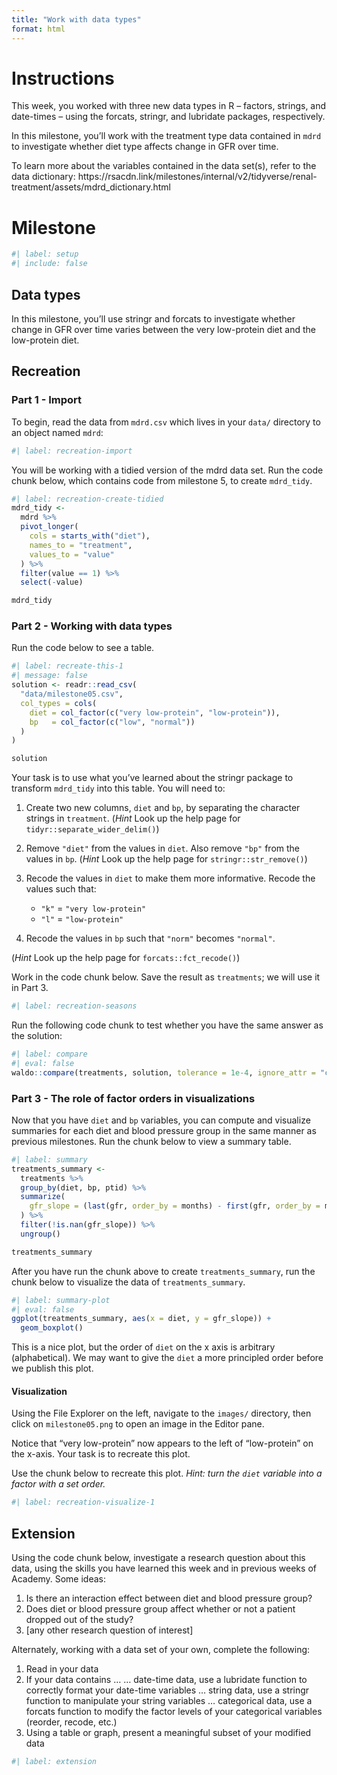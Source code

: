 ```yaml
---
title: "Work with data types"
format: html
---
```


# Instructions

This week, you worked with three new data types in R -- factors, strings, and date-times -- using the forcats, stringr, and lubridate packages, respectively.

In this milestone, you'll work with the treatment type data contained in `mdrd` to investigate whether diet type affects change in GFR over time. 

To learn more about the variables contained in the data set(s), refer to the data dictionary: https://rsacdn.link/milestones/internal/v2/tidyverse/renal-treatment/assets/mdrd_dictionary.html

# Milestone

```r
#| label: setup
#| include: false
```

## Data types

In this milestone, you'll use stringr and forcats to investigate whether change in GFR over time varies between the very low-protein diet and the low-protein diet. 

## Recreation

### Part 1 - Import

To begin, read the data from `mdrd.csv` which lives in your `data/` directory to an object named `mdrd`:

```r
#| label: recreation-import

```

You will be working with a tidied version of the mdrd data set. Run the code chunk below, which contains code from milestone 5, to create `mdrd_tidy`. 

```r
#| label: recreation-create-tidied
mdrd_tidy <- 
  mdrd %>%
  pivot_longer(
    cols = starts_with("diet"),
    names_to = "treatment",
    values_to = "value"
  ) %>%
  filter(value == 1) %>%
  select(-value)

mdrd_tidy
```

### Part 2 - Working with data types

Run the code below to see a table.

```r
#| label: recreate-this-1
#| message: false
solution <- readr::read_csv(
  "data/milestone05.csv",
  col_types = cols(
    diet = col_factor(c("very low-protein", "low-protein")),
    bp   = col_factor(c("low", "normal"))
  )
)

solution
```

Your task is to use what you've learned about the stringr package to transform `mdrd_tidy` into this table. You will need to:

1. Create two new columns, `diet` and `bp`, by separating the character strings in `treatment`. (*Hint* Look up the help page for `tidyr::separate_wider_delim()`)

2. Remove `"diet"` from the values in `diet`. Also remove `"bp"` from the values in `bp`. (*Hint* Look up the help page for `stringr::str_remove()`)

3. Recode the values in `diet` to make them more informative. Recode the values such that:

    + `"k"` = `"very low-protein"`
    + `"l"` = `"low-protein"`

4. Recode the values in `bp` such that `"norm"` becomes `"normal"`.

(*Hint* Look up the help page for `forcats::fct_recode()`)

Work in the code chunk below. Save the result as `treatments`; we will use it in Part 3.

```r
#| label: recreation-seasons

```

Run the following code chunk to test whether you have the same answer as the solution:

```r
#| label: compare
#| eval: false
waldo::compare(treatments, solution, tolerance = 1e-4, ignore_attr = "class")
```

### Part 3 - The role of factor orders in visualizations

Now that you have `diet` and `bp` variables, you can compute and visualize summaries for each diet and blood pressure group in the same manner as previous milestones. Run the chunk below to view a summary table.

```r
#| label: summary
treatments_summary <- 
  treatments %>%
  group_by(diet, bp, ptid) %>%
  summarize(
    gfr_slope = (last(gfr, order_by = months) - first(gfr, order_by = months)) / max(months)
  ) %>%
  filter(!is.nan(gfr_slope)) %>% 
  ungroup()

treatments_summary
```

After you have run the chunk above to create `treatments_summary`, run the chunk below to visualize the data of `treatments_summary`.

```r
#| label: summary-plot
#| eval: false
ggplot(treatments_summary, aes(x = diet, y = gfr_slope)) +
  geom_boxplot()
```

This is a nice plot, but the order of `diet` on the x axis is arbitrary (alphabetical). We may want to give the `diet` a more principled order before we publish this plot.

#### Visualization

Using the File Explorer on the left, navigate to the `images/` directory, then click on `milestone05.png` to open an image in the Editor pane.

Notice that "very low-protein" now appears to the left of "low-protein" on the x-axis. Your task is to recreate this plot.

Use the chunk below to recreate this plot. *Hint: turn the `diet` variable into a factor with a set order.*

```r
#| label: recreation-visualize-1

```

## Extension

Using the code chunk below, investigate a research question about this data, using the skills you have learned this week and in previous weeks of Academy. Some ideas:

1. Is there an interaction effect between diet and blood pressure group?
2. Does diet or blood pressure group affect whether or not a patient dropped out of the study?
3. [any other research question of interest]


Alternately, working with a data set of your own, complete the following:

1. Read in your data
2. If your data contains ...
  ... date-time data, use a lubridate function to correctly format your date-time variables
  ... string data, use a stringr function to manipulate your string variables
  ... categorical data, use a forcats function to modify the factor levels of your categorical variables (reorder, recode, etc.)
3. Using a table or graph, present a meaningful subset of your modified data


```r
#| label: extension

```
